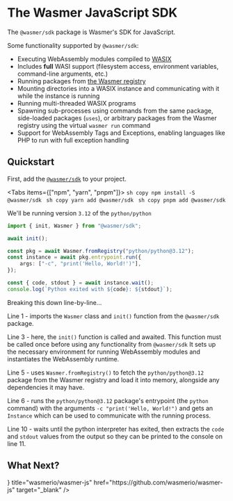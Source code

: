 
# The Wasmer JavaScript SDK

The `@wasmer/sdk` package is Wasmer's SDK for JavaScript.

Some functionality supported by `@wasmer/sdk`:

- Executing WebAssembly modules compiled to [WASIX][wasix]
- Includes **full** WASI support (filesystem access, environment variables,
  command-line arguments, etc.)
- Running packages from [the Wasmer registry](/registry)
- Mounting directories into a WASIX instance and communicating with it while the
  instance is running
- Running multi-threaded WASIX programs
- Spawning sub-processes using commands from the same package, side-loaded
  packages (`uses`), or arbitrary packages from the Wasmer registry using the
  virtual `wasmer run` command
- Support for WebAssembly Tags and Exceptions, enabling languages like PHP to run with full exception handling

## Quickstart

First, add the [`@wasmer/sdk`][wasmer-sdk] to your project.

<Tabs items={["npm", "yarn", "pnpm"]}>
    <Tab>
        ```sh copy
        npm install -S @wasmer/sdk
        ```
    </Tab>
    <Tab>
        ```sh copy
        yarn add @wasmer/sdk
        ```
    </Tab>
    <Tab>
        ```sh copy
        pnpm add @wasmer/sdk
        ```
    </Tab>
</Tabs>

We'll be running version `3.12` of the `python/python`

```ts copy showLineNumbers filename="index.ts"
import { init, Wasmer } from "@wasmer/sdk";

await init();

const pkg = await Wasmer.fromRegistry("python/python@3.12");
const instance = await pkg.entrypoint.run({
    args: ["-c", "print('Hello, World!')"],
});

const { code, stdout } = await instance.wait();
console.log(`Python exited with ${code}: ${stdout}`);
```

Breaking this down line-by-line...

Line 1 - imports the `Wasmer` class and `init()` function from the `@wasmer/sdk`
package.

Line 3 - here, the `init()` function is called and awaited. This function must
be called once before using any functionality from `@wasmer/sdk` It sets up the
necessary environment for running WebAssembly modules and instantiates the
WebAssembly runtime.

Line 5 - uses `Wasmer.fromRegistry()` to fetch the `python/python@3.12` package
from the Wasmer registry and load it into memory, alongside any dependencies it
may have.

Line 6 - runs the `python/python@3.12` package's entrypoint (the `python`
command) with the arguments `-c "print('Hello, World!")` and gets an `Instance`
which can be used to communicate with the running process.

Line 10 - waits until the python interpreter has exited, then extracts the
`code` and `stdout` values from the output so they can be printed to the console
on line 11.

## What Next?

<Cards>
    <Card title="API Docs" href="https://wasmerio.github.io/wasmer-js" target="_blank" />
    <Card
        icon={<GitHubLogo />}
        title="wasmerio/wasmer-js"
        href="https://github.com/wasmerio/wasmer-js"
        target="_blank"
    />
    <Card title="Troubleshooting Common Problems" href="/javascript-sdk/explainers/troubleshooting" />
</Cards>

[wasmer-sdk]: https://www.npmjs.com/package/@wasmer/sdk
[wasix]: https://wasix.org/
